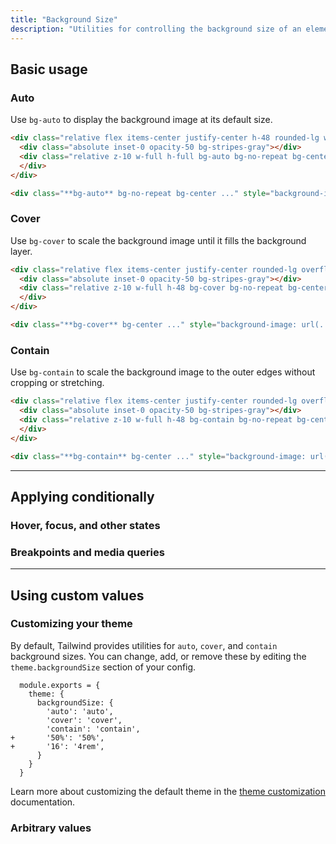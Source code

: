 ```yaml
---
title: "Background Size"
description: "Utilities for controlling the background size of an element's background image."
---
```




## Basic usage

### Auto

Use `bg-auto` to display the background image at its default size.

```html {{ mode: 'example' }}
<div class="relative flex items-center justify-center h-48 rounded-lg w-56 sm:w-96 mx-auto overflow-hidden">
  <div class="absolute inset-0 opacity-50 bg-stripes-gray"></div>
  <div class="relative z-10 w-full h-full bg-auto bg-no-repeat bg-center bg-[url(https://images.unsplash.com/photo-1554629947-334ff61d85dc?ixid=MnwxMjA3fDB8MHxwaG90by1wYWdlfHx8fGVufDB8fHx8&ixlib=rb-1.2.1&auto=format&fit=crop&w=128&h=160&q=80)]">
  </div>
</div>
```

```html
<div class="**bg-auto** bg-no-repeat bg-center ..." style="background-image: url(...)"></div>
```

### Cover

Use `bg-cover` to scale the background image until it fills the background layer.

```html {{ mode: 'example' }}
<div class="relative flex items-center justify-center rounded-lg overflow-hidden w-56 sm:w-96 mx-auto">
  <div class="absolute inset-0 opacity-50 bg-stripes-gray"></div>
  <div class="relative z-10 w-full h-48 bg-cover bg-no-repeat bg-center bg-[url(https://images.unsplash.com/photo-1554629947-334ff61d85dc?ixid=MnwxMjA3fDB8MHxwaG90by1wYWdlfHx8fGVufDB8fHx8&ixlib=rb-1.2.1&auto=format&fit=crop&w=512&h=640&q=80)]">
  </div>
</div>
```

```html
<div class="**bg-cover** bg-center ..." style="background-image: url(...)"></div>
```

### Contain

Use `bg-contain` to scale the background image to the outer edges without cropping or stretching.

```html {{ mode: 'example' }}
<div class="relative flex items-center justify-center rounded-lg overflow-hidden w-56 sm:w-96 mx-auto">
  <div class="absolute inset-0 opacity-50 bg-stripes-gray"></div>
  <div class="relative z-10 w-full h-48 bg-contain bg-no-repeat bg-center sm:bg-top bg-[url(https://images.unsplash.com/photo-1554629947-334ff61d85dc?ixid=MnwxMjA3fDB8MHxwaG90by1wYWdlfHx8fGVufDB8fHx8&ixlib=rb-1.2.1&auto=format&fit=crop&w=512&h=640&q=80)]">
  </div>
</div>
```

```html
<div class="**bg-contain** bg-center ..." style="background-image: url(...)"></div>
```

---

## <Heading ignore>Applying conditionally</Heading>

### <Heading ignore>Hover, focus, and other states</Heading>

<HoverFocusAndOtherStates defaultClass="bg-auto" featuredClass="bg-contain" />

### <Heading ignore>Breakpoints and media queries</Heading>

<BreakpointsAndMediaQueries defaultClass="bg-auto" featuredClass="bg-contain" />

---

## Using custom values

### Customizing your theme

By default, Tailwind provides utilities for `auto`, `cover`, and `contain` background sizes. You can change, add, or remove these by editing the `theme.backgroundSize` section of your config.

```diff-js {{ filename: 'tailwind.config.js' }}
  module.exports = {
    theme: {
      backgroundSize: {
        'auto': 'auto',
        'cover': 'cover',
        'contain': 'contain',
+       '50%': '50%',
+       '16': '4rem',
      }
    }
  }
```

Learn more about customizing the default theme in the [theme customization](/docs/theme#customizing-the-default-theme) documentation.

### Arbitrary values

<ArbitraryValues property="background-size" featuredClass="bg-[length:200px_100px]" />
